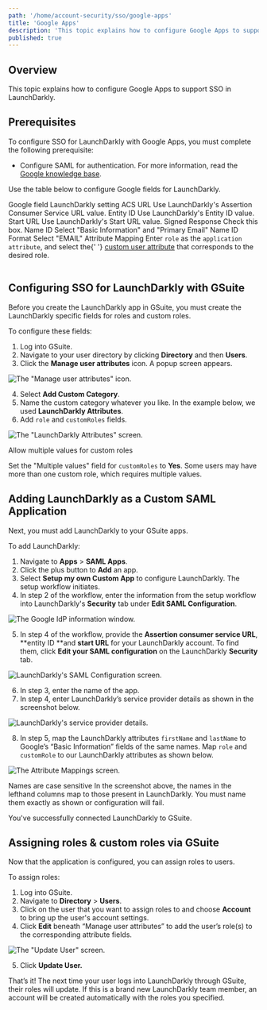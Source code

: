 ```yaml
---
path: '/home/account-security/sso/google-apps'
title: 'Google Apps'
description: 'This topic explains how to configure Google Apps to support SSO in LaunchDarkly.'
published: true
---
```


## Overview

This topic explains how to configure Google Apps to support SSO in LaunchDarkly.

## Prerequisites

To configure SSO for LaunchDarkly with Google Apps, you must complete the following prerequisite:

- Configure SAML for authentication. For more information, read the [Google knowledge base](https://support.google.com/a/answer/6087519).

Use the table below to configure Google fields for LaunchDarkly.

<Table>
  <TableHeader>
    <TableHeadCell>Google field</TableHeadCell>
    <TableHeadCell>LaunchDarkly setting</TableHeadCell>
  </TableHeader>
  <TableBody>
    <TableRow>
      <TableCell>ACS URL</TableCell>
      <TableCell>Use LaunchDarkly's Assertion Consumer Service URL value.</TableCell>
    </TableRow>
    <TableRow>
      <TableCell>Entity ID</TableCell>
      <TableCell>Use LaunchDarkly's Entity ID value.</TableCell>
    </TableRow>
    <TableRow>
      <TableCell>Start URL</TableCell>
      <TableCell>Use LaunchDarkly's Start URL value.</TableCell>
    </TableRow>
    <TableRow>
      <TableCell>Signed Response</TableCell>
      <TableCell>Check this box.</TableCell>
    </TableRow>
    <TableRow>
      <TableCell>Name ID</TableCell>
      <TableCell>Select "Basic Information" and "Primary Email"</TableCell>
    </TableRow>
    <TableRow>
      <TableCell>Name ID Format</TableCell>
      <TableCell>Select "EMAIL"</TableCell>
    </TableRow>
    <TableRow>
      <TableCell>Attribute Mapping</TableCell>
      <TableCell>
        Enter <code>role</code> as the <code>application attribute</code>, and select the{' '}
        <a href="https://support.google.com/a/answer/6208725?hl=en">custom user attribute</a> that corresponds to the
        desired role.
      </TableCell>
    </TableRow>
  </TableBody>
</Table>

## Configuring SSO for LaunchDarkly with GSuite

Before you create the LaunchDarkly app in GSuite, you must create the LaunchDarkly specific fields for roles and custom roles.

To configure these fields:

1. Log into GSuite.
2. Navigate to your user directory by clicking **Directory** and then **Users**.
3. Click the **Manage user attributes** icon. A popup screen appears.

![The "Manage user attributes" icon.](../../../../images/google-manage-user-attributes.png) 


4. Select **Add Custom Category**.
5. Name the custom category whatever you like. In the example below, we used **LaunchDarkly Attributes**.
6. Add `role` and `customRoles` fields.

![The "LaunchDarkly Attributes" screen.](../../../../images/google-ld-attributes.png) 


<Callout intent="info">
  <CalloutTitle>Allow multiple values for custom roles</CalloutTitle>
  <CalloutDescription>

Set the "Multiple values" field for `customRoles` to **Yes**. Some users may have more than one custom role, which
requires multiple values.

  </CalloutDescription>
</Callout> 

## Adding LaunchDarkly as a Custom SAML Application

Next, you must add LaunchDarkly to your GSuite apps.

To add LaunchDarkly:

1. Navigate to **Apps** > **SAML Apps**.
2. Click the plus button to **Add** an app.
3. Select **Setup my own Custom App** to configure LaunchDarkly. The setup workflow initiates.
4. In step 2 of the workflow, enter the information from the setup workflow into LaunchDarkly's **Security** tab under **Edit SAML Configuration**.

![The Google IdP information window.](../../../../images/google-idp-info.png) 


5. In step 4 of the workflow, provide the **Assertion consumer service URL**, **entity ID **and **start URL** for your LaunchDarkly account. To find them, click **Edit your SAML configuration** on the LaunchDarkly **Security** tab.

![LaunchDarkly's SAML Configuration screen.](../../../../images/google-saml-config.png) 


6. In step 3, enter the name of the app.
7. In step 4, enter LaunchDarkly’s service provider details as shown in the screenshot below.

![LaunchDarkly's service provider details.](../../../../images/google-ld-service-provider-details.png) 


8. In step 5, map the LaunchDarkly attributes `firstName` and `lastName` to Google’s “Basic Information” fields of the same names. Map `role` and `customRole` to our LaunchDarkly attributes as shown below.

![The Attribute Mappings screen.](../../../../images/google-attribute-mapping.png) 


<Callout intent="alert">
  <CalloutTitle>Names are case sensitive</CalloutTitle>
  <CalloutDescription>
    In the screenshot above, the names in the lefthand columns map to those present in LaunchDarkly. You must name them
    exactly as shown or configuration will fail.
  </CalloutDescription>
</Callout> 

You've successfully connected LaunchDarkly to GSuite.

## Assigning roles & custom roles via GSuite

Now that the application is configured, you can assign roles to users.

To assign roles:

1. Log into GSuite.
2. Navigate to **Directory** > **Users**.
3. Click on the user that you want to assign roles to and choose **Account** to bring up the user's account settings.
4. Click **Edit** beneath “Manage user attributes” to add the user’s role(s) to the corresponding attribute fields.

![The "Update User" screen.](../../../../images/google-update-user.png)

5. Click **Update User.**

That’s it! The next time your user logs into LaunchDarkly through GSuite, their roles will update. If this is a brand new LaunchDarkly team member, an account will be created automatically with the roles you specified.
